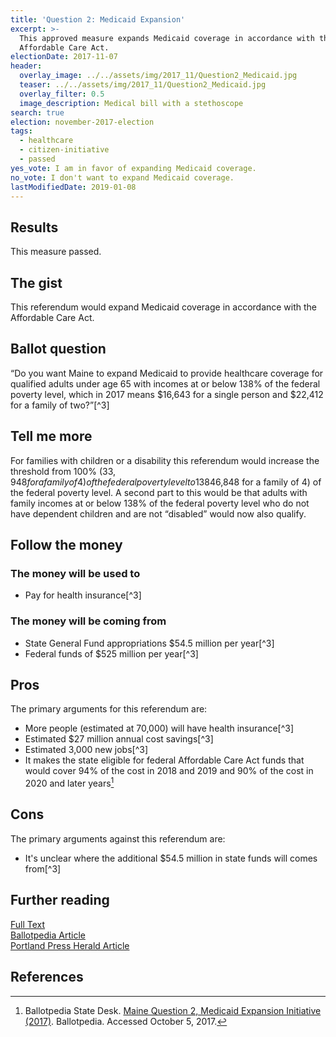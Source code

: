 ```yaml
---
title: 'Question 2: Medicaid Expansion'
excerpt: >-
  This approved measure expands Medicaid coverage in accordance with the
  Affordable Care Act.
electionDate: 2017-11-07
header:
  overlay_image: ../../assets/img/2017_11/Question2_Medicaid.jpg
  teaser: ../../assets/img/2017_11/Question2_Medicaid.jpg
  overlay_filter: 0.5
  image_description: Medical bill with a stethoscope
search: true
election: november-2017-election
tags:
  - healthcare
  - citizen-initiative
  - passed
yes_vote: I am in favor of expanding Medicaid coverage.
no_vote: I don't want to expand Medicaid coverage.
lastModifiedDate: 2019-01-08
---
```


## Results

This measure passed.

## The gist

This referendum would expand Medicaid coverage in accordance with the Affordable Care Act.

## Ballot question

“Do you want Maine to expand Medicaid to provide healthcare coverage for qualified adults under age 65 with incomes at or below 138% of the federal poverty level, which in 2017 means $16,643 for a single person and $22,412 for a family of two?”[^3]

<YesNoTable yesContent={frontmatter.yes_vote} noContent={frontmatter.no_vote} />

## Tell me more

For families with children or a disability this referendum would increase the threshold from 100% ($33,948 for a family of 4) of the federal poverty level to 138% ($46,848 for a family of 4) of the federal poverty level. A second part to this would be that adults with family incomes at or below 138% of the federal poverty level who do not have dependent children and are not “disabled” would now also qualify.

## Follow the money

### The money will be used to

- Pay for health insurance[^3]

### The money will be coming from

- State General Fund appropriations $54.5 million per year[^3]
- Federal funds of $525 million per year[^3]

## Pros

The primary arguments for this referendum are:

- More people (estimated at 70,000) will have health insurance[^3]
- Estimated $27 million annual cost savings[^3]
- Estimated 3,000 new jobs[^3]
- It makes the state eligible for federal Affordable Care Act funds that would cover 94% of the cost in 2018 and 2019 and 90% of the cost in 2020 and later years[^1]

## Cons

The primary arguments against this referendum are:

- It's unclear where the additional $54.5 million in state funds will comes from[^3]

## Further reading

[Full Text](http://www.mainelegislature.org/legis/bills/getPDF.asp?paper=SP0240&item=1&snum=128)
<br />[Ballotpedia Article](<https://ballotpedia.org/Maine_Question_2,_Medicaid_Expansion_Initiative_(2017)>)
<br />[Portland Press Herald Article](http://www.pressherald.com/2017/10/03/small-business-coalition-endorses-medicaid-expansion-in-maine/)

## References

[^1]: Ballotpedia State Desk. [Maine Question 2, Medicaid Expansion Initiative (2017)](<https://ballotpedia.org/Maine_Question_2,_Medicaid_Expansion_Initiative_(2017)>). Ballotpedia. Accessed October 5, 2017.
